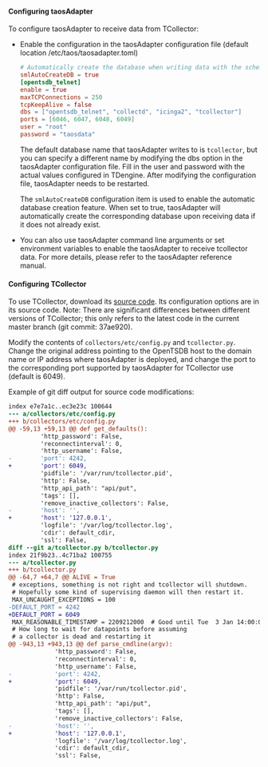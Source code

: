 #### Configuring taosAdapter

To configure taosAdapter to receive data from TCollector:

- Enable the configuration in the taosAdapter configuration file (default location /etc/taos/taosadapter.toml)

    ```toml
    # Automatically create the database when writing data with the schemaless feature if set to true.
    smlAutoCreateDB = true
    [opentsdb_telnet]
    enable = true
    maxTCPConnections = 250
    tcpKeepAlive = false
    dbs = ["opentsdb_telnet", "collectd", "icinga2", "tcollector"]
    ports = [6046, 6047, 6048, 6049]
    user = "root"
    password = "taosdata"
    ```

    The default database name that taosAdapter writes to is `tcollector`, but you can specify a different name by modifying the dbs option in the taosAdapter configuration file. Fill in the user and password with the actual values configured in TDengine. After modifying the configuration file, taosAdapter needs to be restarted.

    The `smlAutoCreateDB` configuration item is used to enable the automatic database creation feature. When set to true, taosAdapter will automatically create the corresponding database upon receiving data if it does not already exist.

- You can also use taosAdapter command line arguments or set environment variables to enable the taosAdapter to receive tcollector data. For more details, please refer to the taosAdapter reference manual.

#### Configuring TCollector

To use TCollector, download its [source code](https://github.com/OpenTSDB/tcollector). Its configuration options are in its source code. Note: There are significant differences between different versions of TCollector; this only refers to the latest code in the current master branch (git commit: 37ae920).

Modify the contents of `collectors/etc/config.py` and `tcollector.py`. Change the original address pointing to the OpenTSDB host to the domain name or IP address where taosAdapter is deployed, and change the port to the corresponding port supported by taosAdapter for TCollector use (default is 6049).

Example of git diff output for source code modifications:

```diff
index e7e7a1c..ec3e23c 100644
--- a/collectors/etc/config.py
+++ b/collectors/etc/config.py
@@ -59,13 +59,13 @@ def get_defaults():
         'http_password': False,
         'reconnectinterval': 0,
         'http_username': False,
-        'port': 4242,
+        'port': 6049,
         'pidfile': '/var/run/tcollector.pid',
         'http': False,
         'http_api_path': "api/put",
         'tags': [],
         'remove_inactive_collectors': False,
-        'host': '',
+        'host': '127.0.0.1',
         'logfile': '/var/log/tcollector.log',
         'cdir': default_cdir,
         'ssl': False,
diff --git a/tcollector.py b/tcollector.py
index 21f9b23..4c71ba2 100755
--- a/tcollector.py
+++ b/tcollector.py
@@ -64,7 +64,7 @@ ALIVE = True
 # exceptions, something is not right and tcollector will shutdown.
 # Hopefully some kind of supervising daemon will then restart it.
 MAX_UNCAUGHT_EXCEPTIONS = 100
-DEFAULT_PORT = 4242
+DEFAULT_PORT = 6049
 MAX_REASONABLE_TIMESTAMP = 2209212000  # Good until Tue  3 Jan 14:00:00 GMT 2040
 # How long to wait for datapoints before assuming
 # a collector is dead and restarting it
@@ -943,13 +943,13 @@ def parse_cmdline(argv):
             'http_password': False,
             'reconnectinterval': 0,
             'http_username': False,
-            'port': 4242,
+            'port': 6049,
             'pidfile': '/var/run/tcollector.pid',
             'http': False,
             'http_api_path': "api/put",
             'tags': [],
             'remove_inactive_collectors': False,
-            'host': '',
+            'host': '127.0.0.1',
             'logfile': '/var/log/tcollector.log',
             'cdir': default_cdir,
             'ssl': False,
```
